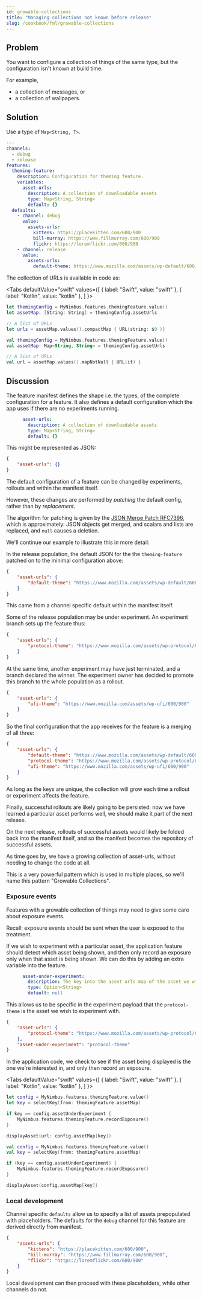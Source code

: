 ```yaml
---
id: growable-collections
title: "Managing collections not known before release"
slug: /cookbook/fml/growable-collections
---
```


## Problem

You want to configure a collection of things of the same type, but the configuration isn't known at build time.

For example,

 * a collection of messages, or
 * a collection of wallpapers.

## Solution

Use a type of `Map<String, T>`.

```yaml
---
channels:
  - debug
  - release
features:
  theming-feature:
    description: Configuration for theming feature.
    variables:
      asset-urls:
        description: A collection of downloadable assets
        type: Map<String, String>
        default: {}
  defaults:
    - channel: debug
      value:
        assets-urls:
          kittens: https://placekitten.com/600/900
          bill-murray: https://www.fillmurray.com/600/900
          flickr: https://loremflickr.com/600/900
    - channel: release
      value:
        assets-urls:
          default-theme: https://www.mozilla.com/assets/wp-default/600/900

```

The collection of URLs is available in code as:

<Tabs
  defaultValue="swift"
  values={[
    { label: "Swift", value: "swift" },
    { label: "Kotlin", value: "kotlin" },
  ]
}>
<TabItem value="swift">

```swift
let themingConfig = MyNimbus.features.themingFeature.value()
let assetMap: [String: String] = themingConfig.assetUrls

// A list of URLs
let urls = assetMap.values().compactMap { URL(string: $0 )}
```

</TabItem>
<TabItem value="kotlin">

```kotlin
val themingConfig = MyNimbus.features.themingFeature.value()
val assetMap: Map<String, String> = themingConfig.assetUrls

// A list of URLs
val url = assetMap.values().mapNotNull { URL(it) }
```

</TabItem>
</Tabs>

## Discussion

The feature manifest defines the shape i.e. the types, of the complete configuration for a feature. It also defines a default configuration which the app uses if there are no experiments running.

```yaml
      asset-urls:
        description: A collection of downloadable assets
        type: Map<String, String>
        default: {}
```

This might be represented as JSON:

```json
{
    "asset-urls": {}
}
```

The default configuration of a feature can be changed by experiments, rollouts and within the manifest itself.

However, these changes are performed by _patching_ the default config, rather than by _replacement_.

The algorithm for patching is given by the [JSON Merge Patch RFC7396][1], which is approximately: JSON objects get merged,
and scalars and lists are replaced, and `null` causes a deletion.

[1]: https://datatracker.ietf.org/doc/html/rfc7396

We'll continue our example to illustrate this in more detail:

In the release population, the default JSON for the the `theming-feature` patched on to the minimal configuration above:

```json
{
    "asset-urls": {
        "default-theme": "https://www.mozilla.com/assets/wp-default/600/900"
    }
}
```

This came from a channel specific default within the manifest itself.

Some of the release population may be under experiment. An experiment branch sets up the feature thus:

```json
{
    "asset-urls": {
        "protocol-theme": "https://www.mozilla.com/assets/wp-protocol/600/900"
    }
}
```

At the same time, another experiment may have just terminated, and a branch declared the winner. The experiment owner has decided to promote this branch to the whole population as a rollout.

```json
{
    "asset-urls": {
        "ufi-theme": "https://www.mozilla.com/assets/wp-ufi/600/900"
    }
}
```

So the final configuration that the app receives for the feature is a merging of all three:

```json
{
    "asset-urls": {
        "default-theme": "https://www.mozilla.com/assets/wp-default/600/900",
        "protocol-theme": "https://www.mozilla.com/assets/wp-protocol/600/900",
        "ufi-theme": "https://www.mozilla.com/assets/wp-ufi/600/900"
    }
}
```

As long as the keys are unique, the collection will grow each time a rollout or experiment affects the feature.

Finally, successful rollouts are likely going to be persisted: now we have learned a particular asset performs well, we should make it part of the next release.

On the next release, rollouts of successful assets would likely be folded back into the manifest itself, and so the manifest becomes the repository of successful assets.

As time goes by, we have a growing collection of asset-urls, without needing to change the code at all.

This is a very powerful pattern which is used in multiple places, so we'll name this pattern "Growable Collections".

### Exposure events

Features with a growable collection of things may need to give some care about exposure events.

Recall: exposure events should be sent when the user is exposed to the treatment.

If we wish to experiment with a particular asset, the application feature should detect which asset being shown, and then only
record an exposure only when that asset is being shown. We can do this by adding an extra variable into the feature.

```yaml
      asset-under-experiment:
        description: The key into the asset urls map of the asset we wish to test.
        type: Option<String>
        default: null
```

This allows us to be specific in the experiment payload that the `protocol-theme` is the asset we wish to experiment with.

```json
{
    "asset-urls": {
        "protocol-theme": "https://www.mozilla.com/assets/wp-protocol/600/900"
    },
    "asset-under-experiment": "protocol-theme"
}
```

In the application code, we check to see if the asset being displayed is the one we're interested in, and only then record an exposure.

<Tabs
  defaultValue="swift"
  values={[
    { label: "Swift", value: "swift" },
    { label: "Kotlin", value: "kotlin" },
  ]
}>
<TabItem value="swift">

```swift
let config = MyNimbus.features.themingFeature.value()
let key = selectKey(from: themingFeature.assetMap)

if key == config.assetUnderExperiment {
    MyNimbus.features.themingFeature.recordExposure()
}

displayAsset(url: config.assetMap[key])
```

</TabItem>
<TabItem value="kotlin">

```kotlin
val config = MyNimbus.features.themingFeature.value()
val key = selectKey(from: themingFeature.assetMap)

if (key == config.assetUnderExperiment) {
    MyNimbus.features.themingFeature.recordExposure()
}

displayAsset(config.assetMap[key])
```

</TabItem>
</Tabs>

### Local development

Channel specific `defaults` allow us to specify a list of assets prepopulated with placeholders. The defaults for the
`debug` channel for this feature are derived directly from manifest.

```json
{
    "assets-urls": {
        "kittens": "https://placekitten.com/600/900",
        "bill-murray": "https://www.fillmurray.com/600/900",
        "flickr": "https://loremflickr.com/600/900"
    }
}
```

Local development can then proceed with these placeholders, while other channels do not.
